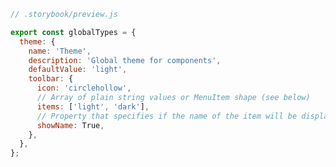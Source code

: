 ```js
// .storybook/preview.js

export const globalTypes = {
  theme: {
    name: 'Theme',
    description: 'Global theme for components',
    defaultValue: 'light',
    toolbar: {
      icon: 'circlehollow',
      // Array of plain string values or MenuItem shape (see below)
      items: ['light', 'dark'],
      // Property that specifies if the name of the item will be displayed
      showName: True,
    },
  },
};
```